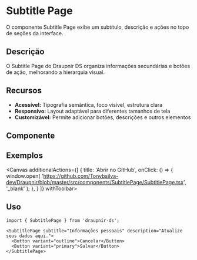 
<Meta of={SubtitlePageStories} component={SubtitlePage} />

# Subtitle Page

O componente Subtitle Page exibe um subtítulo, descrição e ações no topo de seções da interface.

## Descrição
O Subtitle Page do Draupnir DS organiza informações secundárias e botões de ação, melhorando a hierarquia visual.

## Recursos
- **Acessível:** Tipografia semântica, foco visível, estrutura clara
- **Responsivo:** Layout adaptável para diferentes tamanhos de tela
- **Customizável:** Permite adicionar botões, descrições e outros elementos

## Componente
<Primary />
<Controls />

## Exemplos
<Canvas additionalActions={[
    {
      title: 'Abrir no GitHub',
      onClick: () => {
        window.open(
          'https://github.com/Tonybsilva-dev/Draupnir/blob/master/src/components/SubtitlePage/SubtitlePage.tsx',
          '_blank'
        );
      },
    }
  ]}
  withToolbar>
  <Story of={SubtitlePageStories.Primary} />
</Canvas>

## Uso

```tsx
import { SubtitlePage } from 'draupnir-ds';

<SubtitlePage subtitle="Informações pessoais" description="Atualize seus dados aqui.">
  <Button variant="outline">Cancelar</Button>
  <Button variant="primary">Salvar</Button>
</SubtitlePage>
```
